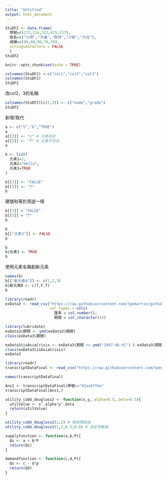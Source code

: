 ```yaml
---
title: "Untitled"
output: html_document
---
```

```r
StuDF2 <- data.frame(
  學號=c(172,214,322,425,517),
  姓名=c("小明","大雄","胖虎","小新","大白"),
  成績=c(80,60,90,70,50),
  stringsAsFactors = FALSE
  )
StuDF2 
```

```r
knitr::opts_chunk$set(echo = TRUE)
```

```r
colnames(StuDF2) <-c("col1","col5","col3")
colnames(StuDF2)
StuDF2
```
改col2，3的名稱
```r
colnames(StuDF2)[c(2,3)] <- c("name","grade")
StuDF2
```
新增/取代
```r
a <- c("1","b","TRUE")
a
a[[2]] <- "c" # 元素存在
a[[5]] <- "7" # 元素不存在
a
```

```r
b <- list(
  元素1=1,
  元素2="Hello",
  元素3=TRUE
)
```

```r
b[[3]] <- "FALSE"
b[[5]] <- "7"
b
```
建號和等於用途一樣
```r
b[[3]] = "FALSE"
b[[5]] = "7"
b
```

```r
b
b[["元素3"]] <- FALSE
b
```

```r
b
b$元素3 <- TRUE
b
```
使用元素名稱創新元素
```r
names(b)
b[["新元素A"]] <- c(1,2,3)
b$新元素B <- c(T,F,T)
b
```

```r
library(readr)
exData3 <- read_csv("https://raw.githubusercontent.com/tpemartin/github-data/master/exData3.csv",
                    col_types = cols(
                      匯率 = col_number(),
                      期間 = col_character()))
```

```r
library(lubridate)
exData3$期間 <- ymd(exData3$期間)
class(exData3$期間)
```

```r
exData3$isAsiaCrisis <- exData3$期間 >= ymd("1997-06-01") & exData3$期間 <= ymd("1998-12-01")
class(exData3$isAsiaCrisis)
exData3
```

```r
library(readr)
transcriptDataFinal <- read_csv("https://raw.githubusercontent.com/tpemartin/github-data/master/transcriptDataFinal.csv")
```

```r
names(transcriptDataFinal)
```

```r
Ans1 <- transcriptDataFinal$學號=="92as67fee"
transcriptDataFinal[Ans1,]
```

```r
utility_cobb_douglass2 <- function(x,y,.alpha=0.5,.beta=0.5){
  utilValue <- x^.alpha*y^.beta
  return(utilValue)
}
```

```r
utility_cobb_douglass2(1,2) # 使用預設值
utility_cobb_douglass2(1,2,0.5,0.8) # 自定參數值
```

```r
supplyfunction <- function(a,b,P){
  Qs <- a + b*P
  return(Qs)
}
```

```r
demandfunction <- function(c,d,P){
  Qs <- c - d*p
  return(Qd)
}
```

```r

```

